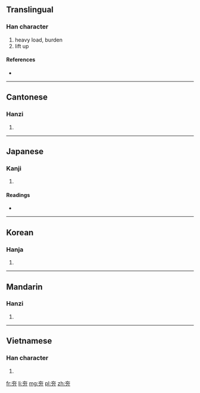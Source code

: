 ==Translingual==

===Han character===
{{Han char|rn=37|rad=大|as=02|sn=5|four=4042<sub>7</sub>|canj=大大尸 (KKS)}}

# heavy load, burden
# lift up

====References====
* {{Han ref|kx=0249.060|dkj=05841|dj=0508.040|hdz=10526.040|uh=592F|ud=22831|bh=C971|bd=51569}}

----

==Cantonese==

===Hanzi===
{{yue-hanzi|jyut=|y=hang1}}

# {{defn|lang=yue|sort=大02}}

----

==Japanese==

===Kanji===
{{ja-kanji|grade=|rs=大02}}

# {{defn|lang=ja|sort=大02}}

====Readings====
* {{ja-readings|on=[[こう]] (kō)|kun=[[かつぐ]] (katsugu), [[になう]] (ninau)}}

----

==Korean==

===Hanja===
{{ko-hanja|hangeul=항|rv=hang|mr=hang}}

# {{defn|lang=ko|sort=大02}}

----

==Mandarin==

===Hanzi===
{{cmn-hanzi|pin=[[hāng]] ([[hang1]])|wg=hang<sup>1</sup>}}

# {{defn|lang=cmn|sort=大02}}

----

==Vietnamese==

===Han character===
{{vi-hantu|[[bổn]], [[kháng]]|rs=大02}}

# {{defn|lang=vi|sort=大02}}

[[fr:夯]]
[[li:夯]]
[[mg:夯]]
[[pl:夯]]
[[zh:夯]]